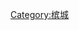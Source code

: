 {{DEFAULTSORT:}}{{Navbox
| name = 槟城公共交通运输
| title = [[槟城交通|槟城公共交通运输]]
| state = {{{state|autocollapse}}}
| listclass = hlist
| below = ''斜体''标示计划施工或规划中。 
| group1 = [[公共巴士]]
| list1  = 
* [[槟城巴士路线列表|巴士路线]]
** [[槟城快捷通]]
** [[随乘随下]]（Hop-On Hop-Off）
** Cityliner
| group2 = [[缆车]]
| list2 = *[[升旗山缆车]]
| group3 = [[长途巴士]]
| list3 = *''[[槟城中环广场|槟城中央车站]]''
* 双溪里蒙长途巴士总站
| group4 = [[城际铁路]]
| list4 = *[[KTM通勤铁路北马区]]
*[[KTM电动列车服务]]
*[[泰国国铁]]
**[[泰国南线]]
*[[:en:Eastern and Oriental Express|东方国际快车]]
| group5 = [[槟城自行车|公共自行车]]
| list5 = *[[:en:LinkBike|连接脚车(LinkBike)]]
| group6 = 其他
| list6 = *[[:en:Cycle rickshaw|三轮车]]
| group7 = 空中
| list7  = *[[檳城國際機場|槟城国际机场]]
| group8 = 海上
| list8  = *[[快捷通渡轮]]
*槟岛终站
*北海终站
| group9 = 计划项目<br>（槟州发展大蓝图）
| list9  =
* ''峇六拜轻快铁''
* ''乔治市－北海轻快铁''
* ''亚依淡单轨''
* ''丹绒道光单轨''
* ''乔治市电车''
* ''空中德士''
* ''拉惹乌达路－大山脚单轨''
* ''峇冬丁宜－峇都交湾巴士快捷系统（BRT）''
}}
<noinclude>
{{collapsible option}}
[[Category:马来西亚交通模板|{{PAGENAME}}]]
[[Category:槟城]]
</noinclude>